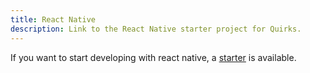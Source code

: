 ```yaml
---
title: React Native
description: Link to the React Native starter project for Quirks.
---
```


If you want to start developing with react native, a [starter](https://github.com/nabla-studio/quirks-mobile-dapp-starter) is available.